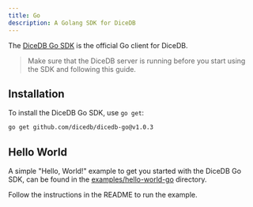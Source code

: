 ```yaml
---
title: Go
description: A Golang SDK for DiceDB
---
```


The [DiceDB Go SDK](https://github.com/dicedb/dicedb-go) is the official Go client for DiceDB.

> Make sure that the DiceDB server is running before you start using the SDK
> and following this guide.

## Installation

To install the DiceDB Go SDK, use `go get`:

```bash
go get github.com/dicedb/dicedb-go@v1.0.3
```

## Hello World

A simple "Hello, World!" example to get you started with the DiceDB Go SDK,
can be found in the [examples/hello-world-go](https://github.com/dicedb/dice/tree/master/examples/hello-world-go) directory.

Follow the instructions in the README to run the example.
